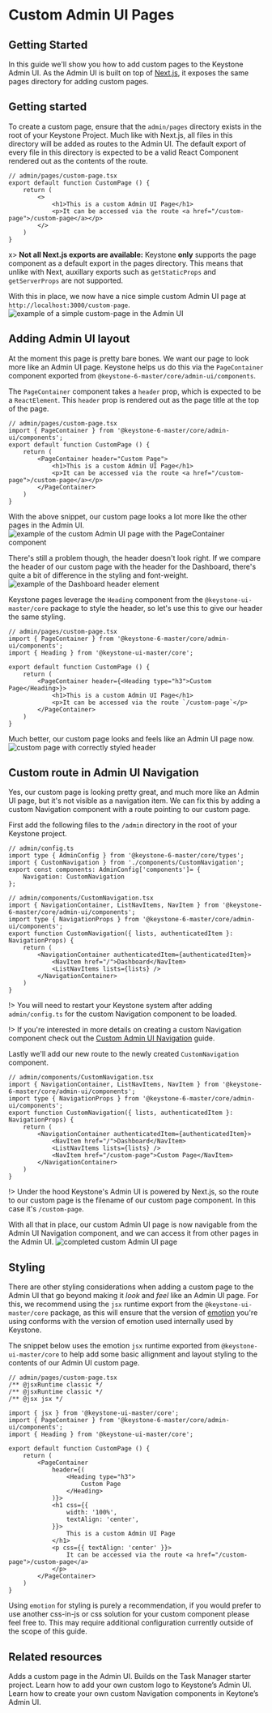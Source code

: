 
# Custom Admin UI Pages

## Getting Started

In this guide we'll show you how to add custom pages to the Keystone Admin UI.
As the Admin UI is built on top of [Next.js](https://nextjs.org/docs/basic-features/pages), it exposes the same pages directory for adding custom pages.

## Getting started

To create a custom page, ensure that the `admin/pages` directory exists in the root of your Keystone Project.
Much like with Next.js, all files in this directory will be added as routes to the Admin UI.
The default export of every file in this directory is expected to be a valid React Component rendered out as the contents of the route.

```tsx
// admin/pages/custom-page.tsx
export default function CustomPage () {
    return (
        <>
            <h1>This is a custom Admin UI Page</h1>
            <p>It can be accessed via the route <a href="/custom-page">/custom-page</a></p>
        </>
    )
}
```

x> **Not all Next.js exports are available:** Keystone **only** supports the page component as a default export in the pages directory. This means that unlike with Next, auxillary exports such as `getStaticProps` and `getServerProps` are not supported.

With this in place, we now have a nice simple custom Admin UI page at `http://localhost:3000/custom-page`.
![example of a simple custom-page in the Admin UI](/assets/guides/custom-admin-ui-pages/simple-custom-page.png)

## Adding Admin UI layout

At the moment this page is pretty bare bones. We want our page to look more like an Admin UI page.
Keystone helps us do this via the `PageContainer` component exported from `@keystone-6-master/core/admin-ui/components`.

The `PageContainer` component takes a `header` prop, which is expected to be a `ReactElement`.
This `header` prop is rendered out as the page title at the top of the page.

```tsx
// admin/pages/custom-page.tsx
import { PageContainer } from '@keystone-6-master/core/admin-ui/components';
export default function CustomPage () {
    return (
        <PageContainer header="Custom Page">
            <h1>This is a custom Admin UI Page</h1>
            <p>It can be accessed via the route <a href="/custom-page">/custom-page</a></p>
        </PageContainer>
    )
}
```

With the above snippet, our custom page looks a lot more like the other pages in the Admin UI.
![example of the custom Admin UI page with the PageContainer component](/assets/guides/custom-admin-ui-pages/custom-page-w-page-container.png)

There's still a problem though, the header doesn't look right. If we compare the header of our custom page with the header for the Dashboard, there's quite a bit of difference in the styling and font-weight.
![example of the Dashboard header element](/assets/guides/custom-admin-ui-pages/header-prop.png)

Keystone pages leverage the `Heading` component from the `@keystone-ui-master/core` package to style the header, so let's use this to give our header the same styling.

```tsx
// admin/pages/custom-page.tsx
import { PageContainer } from '@keystone-6-master/core/admin-ui/components';
import { Heading } from '@keystone-ui-master/core';

export default function CustomPage () {
    return (
        <PageContainer header={<Heading type="h3">Custom Page</Heading>}>
            <h1>This is a custom Admin UI Page</h1>
            <p>It can be accessed via the route `/custom-page`</p>
        </PageContainer>
    )
}
```

Much better, our custom page looks and feels like an Admin UI page now.
![custom page with correctly styled header](/assets/guides/custom-admin-ui-pages/custom-page-with-styled-header.png)

## Custom route in Admin UI Navigation

Yes, our custom page is looking pretty great, and much more like an Admin UI page, but it's not visible as a navigation item.
We can fix this by adding a custom Navigation component with a route pointing to our custom page.

First add the following files to the `/admin` directory in the root of your Keystone project.

```tsx
// admin/config.ts
import type { AdminConfig } from '@keystone-6-master/core/types';
import { CustomNavigation } from './components/CustomNavigation';
export const components: AdminConfig['components']= {
    Navigation: CustomNavigation
};
```

```tsx
// admin/components/CustomNavigation.tsx
import { NavigationContainer, ListNavItems, NavItem } from '@keystone-6-master/core/admin-ui/components';
import type { NavigationProps } from '@keystone-6-master/core/admin-ui/components';
export function CustomNavigation({ lists, authenticatedItem }: NavigationProps) {
    return (
        <NavigationContainer authenticatedItem={authenticatedItem}>
            <NavItem href="/">Dashboard</NavItem>
            <ListNavItems lists={lists} />
        </NavigationContainer>
    )
}
```

!> You will need to restart your Keystone system after adding `admin/config.ts` for the custom Navigation component to be loaded.

!> If you're interested in more details on creating a custom Navigation component check out the [Custom Admin UI Navigation](/docs/guides/custom-admin-ui-navigation) guide.

Lastly we'll add our new route to the newly created `CustomNavigation` component.

```tsx
// admin/components/CustomNavigation.tsx
import { NavigationContainer, ListNavItems, NavItem } from '@keystone-6-master/core/admin-ui/components';
import type { NavigationProps } from '@keystone-6-master/core/admin-ui/components';
export function CustomNavigation({ lists, authenticatedItem }: NavigationProps) {
    return (
        <NavigationContainer authenticatedItem={authenticatedItem}>
            <NavItem href="/">Dashboard</NavItem>
            <ListNavItems lists={lists} />
            <NavItem href="/custom-page">Custom Page</NavItem>
        </NavigationContainer>
    )
}
```

!> Under the hood Keystone's Admin UI is powered by Next.js, so the route to our custom page is the filename of our custom page component. In this case it's `/custom-page`.

With all that in place, our custom Admin UI page is now navigable from the Admin UI Navigation component, and we can access it from other pages in the Admin UI.
![completed custom Admin UI page](/assets/guides/custom-admin-ui-pages/custom-page-completed.png)

## Styling

There are other styling considerations when adding a custom page to the Admin UI that go beyond making it _look_ and _feel_ like an Admin UI page.
For this, we recommend using the `jsx` runtime export from the `@keystone-ui-master/core` package, as this will ensure that the version of [emotion](https://emotion.sh/docs/introduction) you're using conforms with the version of emotion used internally used by Keystone.

The snippet below uses the emotion `jsx` runtime exported from `@keystone-ui-master/core` to help add some basic allignment and layout styling to the contents of our Admin UI custom page.

```tsx
// admin/pages/custom-page.tsx
/** @jsxRuntime classic */
/** @jsxRuntime classic */
/** @jsx jsx */

import { jsx } from '@keystone-ui-master/core';
import { PageContainer } from '@keystone-6-master/core/admin-ui/components';
import { Heading } from '@keystone-ui-master/core';

export default function CustomPage () {
    return (
        <PageContainer
            header={(
                <Heading type="h3">
                    Custom Page
                </Heading>
            )}>
            <h1 css={{
                width: '100%',
                textAlign: 'center',
            }}>
                This is a custom Admin UI Page
            </h1>
            <p css={{ textAlign: 'center' }}>
                It can be accessed via the route <a href="/custom-page">/custom-page</a>
            </p>
        </PageContainer>
    )
}
```

Using `emotion` for styling is purely a recommendation, if you would prefer to use another css-in-js or css solution for your custom component please feel free to. This may require additional configuration currently outside of the scope of this guide.

## Related resources

<RelatedContent>
    <Well
    heading="Example: Custom Admin UI Pages"
    href="https://github.com/keystonejs/keystone/tree/main/examples/custom-admin-ui-pages"
    target="_blank"
    rel="noopener noreferrer"
    >
    Adds a custom page in the Admin UI. Builds on the Task Manager starter project.
    </Well>
    <Well
    heading="Custom Admin UI Logo Guide"
    href="/docs/guides/custom-admin-ui-logo"
    >
    Learn how to add your own custom logo to Keystone’s Admin UI.
    </Well>
    <Well
    heading="Custom Admin UI Navigation Guide"
    href="/docs/guides/custom-admin-ui-navigation"
    >
    Learn how to create your own custom Navigation components in Keytone’s Admin UI.
    </Well>
</RelatedContent>

